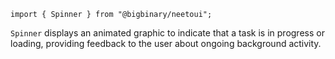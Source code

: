 `import { Spinner } from "@bigbinary/neetoui";`

`Spinner` displays an animated graphic to indicate that a task is in progress or
loading, providing feedback to the user about ongoing background activity.
